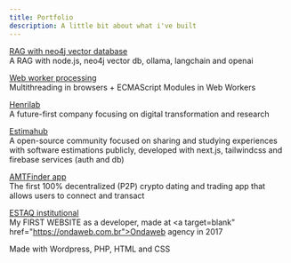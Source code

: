 ```yaml
---
title: Portfolio
description: A little bit about what i've built
---
```



<a href="https://github.com/henriquesss/neo4j-rag" target="blank" >RAG with neo4j vector database</a>
<br/>
A RAG with node.js, neo4j vector db, ollama, langchain and openai 

<a href="https://github.com/henriquesss/web-worker-processing" target="blank" >Web worker processing</a>
<br/>
Multithreading in browsers + ECMAScript Modules in Web Workers

<a href="https://henrilab.com" target="blank" >Henrilab</a>
<br/>
A future-first company focusing on digital transformation and research

<a href="https://estimahub.vercel.app" target="blank" >Estimahub</a>
<br/>
A open-source community focused on sharing and studying experiences with software estimations publicly, developed with next.js, tailwindcss and firebase services (auth and db)

<a href="https://amtfinder.com/" target="blank" >AMTFinder app</a>
<br/>
The first 100% decentralized (P2P) crypto dating and trading app that allows users to connect and transact<br/>

<a href="https://web.archive.org/web/20170501200341/http://www.estaq.com.br/" target="blank" >ESTAQ institutional</a>
<br/>
My FIRST WEBSITE as a developer, made at <a target=blank" href="https://ondaweb.com.br">Ondaweb</a> agency in 2017<br/>

Made with Wordpress, PHP, HTML and CSS



